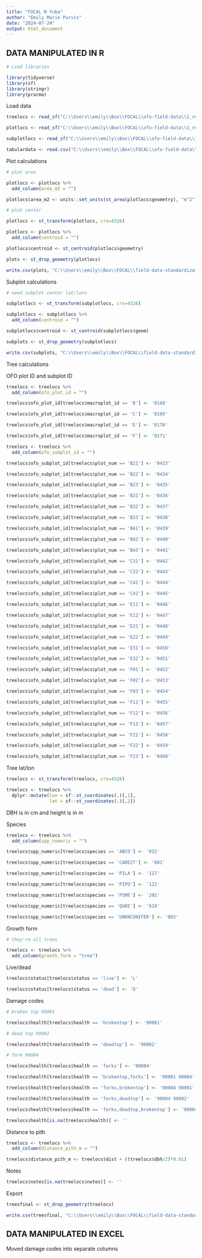 ```yaml
---
title: "FOCAL N Yuba"
author: "Emily Marie Purvis"
date: "2024-07-24"
output: html_document
---
```


## DATA MANIPULATED IN R

```r

# Load libraries

library(tidyverse)
library(sf)
library(stringr)
library(pracma)
```

Load data

```r

treelocs <- read_sf("C:\\Users\\emily\\Box\\FOCAL\\ofo-field-data\\1_received-data\\0015\\data\\tree-locs-rectified-macroplot.gpkg")

plotlocs <- read_sf("C:\\Users\\emily\\Box\\FOCAL\\ofo-field-data\\1_received-data\\0015\\data\\macroplot-footprint.gpkg")

subplotlocs <- read_sf("C:\\Users\\emily\\Box\\FOCAL\\ofo-field-data\\1_received-data\\0015\\data\\plot-footprint-rectified-macroplot.gpkg")

tabulardata <- read.csv("C:\\Users\\emily\\Box\\FOCAL\\ofo-field-data\\1_received-data\\0015\\data\\ground-survey-tabular.csv")

```

Plot calculations

```r

# plot area

plotlocs <- plotlocs %>%
  add_column(area_m2 = "")

plotlocs$area_m2 <- units::set_units(st_area(plotlocs$geometry), "m^2")

# plot center

plotlocs <- st_transform(plotlocs, crs=4326)

plotlocs <- plotlocs %>%
  add_column(centroid = "")

plotlocs$centroid <- st_centroid(plotlocs$geometry)

plots <- st_drop_geometry(plotlocs)

write.csv(plots, "C:\\Users\\emily\\Box\\FOCAL\\field-data-standardization\\FOCAL_NYuba\\20240725_FOCAL_NYuba_plots.csv")

```

Subplot calculations

```r

# need subplot center lat/lons

subplotlocs <- st_transform(subplotlocs, crs=4326)

subplotlocs <- subplotlocs %>%
  add_column(centroid = "")

subplotlocs$centroid <- st_centroid(subplotlocs$geom)

subplots <- st_drop_geometry(subplotlocs)

write.csv(subplots, "C:\\Users\\emily\\Box\\FOCAL\\field-data-standardization\\FOCAL_NYuba\\20240725_FOCAL_NYuba_subplots.csv")

```

Tree calculations

OFO plot ID and subplot ID

```r

treelocs <- treelocs %>%
  add_column(ofo_plot_id = "")

treelocs$ofo_plot_id[treelocs$macroplot_id == 'B'] <- '0168'

treelocs$ofo_plot_id[treelocs$macroplot_id == 'C'] <- '0169'

treelocs$ofo_plot_id[treelocs$macroplot_id == 'E'] <- '0170'

treelocs$ofo_plot_id[treelocs$macroplot_id == 'F'] <- '0171'

treelocs <- treelocs %>%
  add_column(ofo_subplot_id = "")

treelocs$ofo_subplot_id[treelocs$plot_num == 'B21'] <- '0433'

treelocs$ofo_subplot_id[treelocs$plot_num == 'B22'] <- '0434'

treelocs$ofo_subplot_id[treelocs$plot_num == 'B23'] <- '0435'

treelocs$ofo_subplot_id[treelocs$plot_num == 'B31'] <- '0436'

treelocs$ofo_subplot_id[treelocs$plot_num == 'B32'] <- '0437'

treelocs$ofo_subplot_id[treelocs$plot_num == 'B33'] <- '0438'

treelocs$ofo_subplot_id[treelocs$plot_num == 'B41'] <- '0439'

treelocs$ofo_subplot_id[treelocs$plot_num == 'B42'] <- '0440'

treelocs$ofo_subplot_id[treelocs$plot_num == 'B43'] <- '0441'

treelocs$ofo_subplot_id[treelocs$plot_num == 'C31'] <- '0442'

treelocs$ofo_subplot_id[treelocs$plot_num == 'C32'] <- '0443'

treelocs$ofo_subplot_id[treelocs$plot_num == 'C41'] <- '0444'

treelocs$ofo_subplot_id[treelocs$plot_num == 'C42'] <- '0445'

treelocs$ofo_subplot_id[treelocs$plot_num == 'E11'] <- '0446'

treelocs$ofo_subplot_id[treelocs$plot_num == 'E12'] <- '0447'

treelocs$ofo_subplot_id[treelocs$plot_num == 'E21'] <- '0448'

treelocs$ofo_subplot_id[treelocs$plot_num == 'E22'] <- '0449'

treelocs$ofo_subplot_id[treelocs$plot_num == 'E31'] <- '0450'

treelocs$ofo_subplot_id[treelocs$plot_num == 'E32'] <- '0451'

treelocs$ofo_subplot_id[treelocs$plot_num == 'F01'] <- '0452'

treelocs$ofo_subplot_id[treelocs$plot_num == 'F02'] <- '0453'

treelocs$ofo_subplot_id[treelocs$plot_num == 'F03'] <- '0454'

treelocs$ofo_subplot_id[treelocs$plot_num == 'F11'] <- '0455'

treelocs$ofo_subplot_id[treelocs$plot_num == 'F12'] <- '0456'

treelocs$ofo_subplot_id[treelocs$plot_num == 'F13'] <- '0457'

treelocs$ofo_subplot_id[treelocs$plot_num == 'F21'] <- '0458'

treelocs$ofo_subplot_id[treelocs$plot_num == 'F22'] <- '0459'

treelocs$ofo_subplot_id[treelocs$plot_num == 'F23'] <- '0460'

```

Tree lat/lon

```r

treelocs <- st_transform(treelocs, crs=4326)

treelocs <- treelocs %>%
  dplyr::mutate(lon = sf::st_coordinates(.)[,1],
                lat = sf::st_coordinates(.)[,2])

```

DBH is in cm and height is in m

Species

```r

treelocs <- treelocs %>%
  add_column(spp_numeric = "")

treelocs$spp_numeric[treelocs$species == 'ABCO'] <- '015'

treelocs$spp_numeric[treelocs$species == 'CADE27'] <- '081'

treelocs$spp_numeric[treelocs$species == 'PILA'] <- '117'

treelocs$spp_numeric[treelocs$species == 'PIPO'] <- '122'

treelocs$spp_numeric[treelocs$species == 'PSME'] <- '202'

treelocs$spp_numeric[treelocs$species == 'QUKE'] <- '818'

treelocs$spp_numeric[treelocs$species == 'UNKNCONIFER'] <- '002'

```

Growth form

```r

# they're all trees

treelocs <- treelocs %>%
  add_column(growth_form = "tree")

```

Live/dead

```r

treelocs$status[treelocs$status == 'live'] <- 'L'

treelocs$status[treelocs$status == 'dead'] <- 'D'

```

Damage codes

```r

# broken top 90001

treelocs$health[treelocs$health == 'brokentop'] <- '90001'

# dead top 90002

treelocs$health[treelocs$health == 'deadtop'] <- '90002'

# fork 90004

treelocs$health[treelocs$health == 'forks'] <- '90004'

treelocs$health[treelocs$health == 'brokentop,forks'] <- '90001 90004'

treelocs$health[treelocs$health == 'forks,brokentop'] <- '90004 90001'

treelocs$health[treelocs$health == 'forks,deadtop'] <- '90004 90002'

treelocs$health[treelocs$health == 'forks,deadtop,brokentop'] <- '90004 90002 90001'

treelocs$health[is.na(treelocs$health)] <- ''

```

Distance to pith

```r

treelocs <- treelocs %>%
  add_column(distance_pith_m = "")

treelocs$distance_pith_m <- treelocs$dist + ((treelocs$dbh/2)*0.01)

```

Notes

```r

treelocs$notes[is.na(treelocs$notes)] <- ''

```

Export

```r

treesfinal <- st_drop_geometry(treelocs)

write.csv(treesfinal, "C:\\Users\\emily\\Box\\FOCAL\\field-data-standardization\\FOCAL_NYuba\\20240725_FOCAL_NYuba.csv")

```

## DATA MANIPULATED IN EXCEL

Moved damage codes into separate columns

